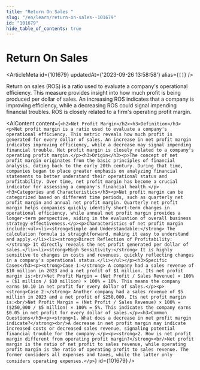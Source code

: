 ```yaml
---
title: "Return On Sales "
slug: "/en/learn/return-on-sales--101679"
id: "101679"
hide_table_of_contents: true
---
```



# Return On Sales 

<ArticleMeta id={101679} updatedAt={'2023-09-26 13:58:58'} alias={`[]`} />
<div className='border-solid border-b border-t-0 my-4 border-[var(--ifm-color-gray-300)]' />

Return on sales (ROS) is a ratio used to evaluate a company's operational efficiency. This measure provides insight into how much profit is being produced per dollar of sales. An increasing ROS indicates that a company is improving efficiency, while a decreasing ROS could signal impending financial troubles. ROS is closely related to a firm's operating profit margin.

<AIContent content={`<h2>Net Profit Margin</h2><h3>Definition</h3><p>Net profit margin is a ratio used to evaluate a company's operational efficiency. This metric reveals how much profit is generated for every dollar of sales. An increase in net profit margin indicates improving efficiency, while a decrease may signal impending financial trouble. Net profit margin is closely related to a company's operating profit margin.</p><h3>Origin</h3><p>The concept of net profit margin originates from the basic principles of financial analysis, dating back to the early 20th century. During that time, companies began to place greater emphasis on analyzing financial statements to better understand their operational status and profitability. Over time, net profit margin has become a crucial indicator for assessing a company's financial health.</p><h3>Categories and Characteristics</h3><p>Net profit margin can be categorized based on different time periods, such as quarterly net profit margin and annual net profit margin. Quarterly net profit margin helps companies quickly identify short-term changes in operational efficiency, while annual net profit margin provides a longer-term perspective, aiding in the evaluation of overall business strategy effectiveness.</p><p>Characteristics of net profit margin include:<ul><li><strong>Simple and Understandable:</strong> The calculation formula is straightforward, making it easy to understand and apply.</li><li><strong>Direct Reflection of Profitability:</strong> It directly reveals the net profit generated per dollar of sales.</li><li><strong>High Sensitivity:</strong> It is highly sensitive to changes in costs and revenues, quickly reflecting changes in a company's operational status.</li></ul></p><h3>Specific Cases</h3><p><strong>Case 1:</strong> A company had a sales revenue of $10 million in 2023 and a net profit of $1 million. Its net profit margin is:<br/>Net Profit Margin = (Net Profit / Sales Revenue) × 100% = ($1 million / $10 million) × 100% = 10%. This means the company earns $0.10 in net profit for every dollar of sales.</p><p><strong>Case 2:</strong> Another company had a sales revenue of $5 million in 2023 and a net profit of $250,000. Its net profit margin is:<br/>Net Profit Margin = (Net Profit / Sales Revenue) × 100% = ($250,000 / $5 million) × 100% = 5%. This indicates the company earns $0.05 in net profit for every dollar of sales.</p><h3>Common Questions</h3><p><strong>1. What does a decrease in net profit margin indicate?</strong><br/>A decrease in net profit margin may indicate increased costs or decreased sales revenue, signaling potential financial trouble for the company.</p><p><strong>2. How is net profit margin different from operating profit margin?</strong><br/>Net profit margin is the ratio of net profit to sales revenue, while operating profit margin is the ratio of operating profit to sales revenue. The former considers all expenses and taxes, while the latter only considers operating expenses.</p>`} id={101679} />
